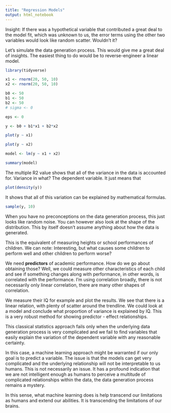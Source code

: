 ```yaml
---
title: "Regression Models"
output: html_notebook
---
```


Insight: If there was a hypothetical variable that contributed a great deal to the model fit, which was unknown to us,
the error terms using the other two variables would look like random scatter. Wouldn't it?

Let's simulate the data generation process. This would give me a great deal of insights.
The easiest thing to do would be to reverse-engineer a linear model.

```r
library(tidyverse)
```

```r
x1 <- rnorm(20, 50, 10)
x2 <- rnorm(20, 50, 10)

b0 <- 50
b1 <- 50
b2 <- 50
# sigma <- 0

eps <- 0

y <- b0 + b1*x1 + b2*x2
```

```r
plot(y ~ x1)
```

```r
plot(y ~ x2)
```

```r
model <- lm(y ~ x1 + x2)
```

```r
summary(model)
```

The multiple R2 value shows that all of the variance in the data is accounted for. Variance in what?
The dependent variable. It just means that 

```r
plot(density(y))
```

It shows that all of this variation can be explained by mathematical formulas.

```r
sample(y, 10)
```
When you have no preconceptions on the data generation process, this just looks like random noise. 
You can however also look at the shape of the distribution. This by itself doesn't assume anything about how the data is generated.

This is the equivalent of measuring heights or school performances of children. We can note: Interesting, but what causes some children to perform 
well and other children to perform worse?

We need **predictors** of academic performance. How do we go about obtaining those?
Well, we could measure other characteristics of each child and see if something changes along with performance, in other words, is correlated with the performance.
I'm using correlation broadly, there is not necessarily only linear correlation, there are many other shapes of correlation.

We measure their IQ for example and plot the results. We see that there is a linear relation, with plenty of scatter around the trendline. We could look at a model and conclude what proportion of variance is explained by IQ. This is a very robust method for showing predictor - effect relationships.

This classical statistics approach fails only when the underlying data generation process is very complicated and we fail to find variables that easily explain
the variation of the dependent variable with any reasonable certainty.

In this case, a machine learning approach might be warranted if our only goal is to predict a variable. The issue is that the models can get very complicated and the 
underlying relationship will not be interpretable to us humans. This is not necessarily an issue. It has a profound indication that we are not intelligent enough as humans
to perceive a multitude of complicated relationships within the data, the data generation process remains a mystery.

In this sense, what machine learning does is help transcend our limitations as humans and extend our abilities. It is transcending the limitations of our brains.
